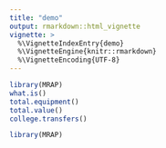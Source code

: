 ```yaml
---
title: "demo"
output: rmarkdown::html_vignette
vignette: >
  %\VignetteIndexEntry{demo}
  %\VignetteEngine{knitr::rmarkdown}
  %\VignetteEncoding{UTF-8}
---
```


```r
library(MRAP)
what.is()
total.equipment()
total.value()
college.transfers()
```

```r
library(MRAP)
```
